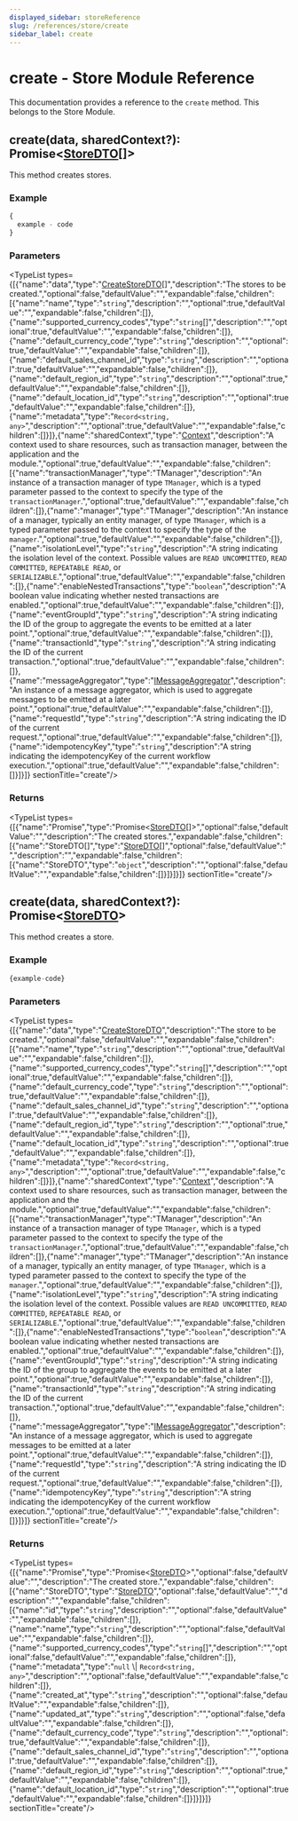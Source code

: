 ```yaml
---
displayed_sidebar: storeReference
slug: /references/store/create
sidebar_label: create
---
```



# create - Store Module Reference

This documentation provides a reference to the `create` method. This belongs to the Store Module.

## create(data, sharedContext?): Promise&#60;[StoreDTO](../../interfaces/store.StoreDTO.mdx)[]&#62;

This method creates stores.

### Example

```ts
{
  example - code
}
```

### Parameters

<TypeList types={[{"name":"data","type":"[CreateStoreDTO](../../interfaces/store.CreateStoreDTO.mdx)[]","description":"The stores to be created.","optional":false,"defaultValue":"","expandable":false,"children":[{"name":"name","type":"`string`","description":"","optional":true,"defaultValue":"","expandable":false,"children":[]},{"name":"supported_currency_codes","type":"`string`[]","description":"","optional":true,"defaultValue":"","expandable":false,"children":[]},{"name":"default_currency_code","type":"`string`","description":"","optional":true,"defaultValue":"","expandable":false,"children":[]},{"name":"default_sales_channel_id","type":"`string`","description":"","optional":true,"defaultValue":"","expandable":false,"children":[]},{"name":"default_region_id","type":"`string`","description":"","optional":true,"defaultValue":"","expandable":false,"children":[]},{"name":"default_location_id","type":"`string`","description":"","optional":true,"defaultValue":"","expandable":false,"children":[]},{"name":"metadata","type":"`Record<string, any>`","description":"","optional":true,"defaultValue":"","expandable":false,"children":[]}]},{"name":"sharedContext","type":"[Context](../../interfaces/store.Context.mdx)","description":"A context used to share resources, such as transaction manager, between the application and the module.","optional":true,"defaultValue":"","expandable":false,"children":[{"name":"transactionManager","type":"TManager","description":"An instance of a transaction manager of type `TManager`, which is a typed parameter passed to the context to specify the type of the `transactionManager`.","optional":true,"defaultValue":"","expandable":false,"children":[]},{"name":"manager","type":"TManager","description":"An instance of a manager, typically an entity manager, of type `TManager`, which is a typed parameter passed to the context to specify the type of the `manager`.","optional":true,"defaultValue":"","expandable":false,"children":[]},{"name":"isolationLevel","type":"`string`","description":"A string indicating the isolation level of the context. Possible values are `READ UNCOMMITTED`, `READ COMMITTED`, `REPEATABLE READ`, or `SERIALIZABLE`.","optional":true,"defaultValue":"","expandable":false,"children":[]},{"name":"enableNestedTransactions","type":"`boolean`","description":"A boolean value indicating whether nested transactions are enabled.","optional":true,"defaultValue":"","expandable":false,"children":[]},{"name":"eventGroupId","type":"`string`","description":"A string indicating the ID of the group to aggregate the events to be emitted at a later point.","optional":true,"defaultValue":"","expandable":false,"children":[]},{"name":"transactionId","type":"`string`","description":"A string indicating the ID of the current transaction.","optional":true,"defaultValue":"","expandable":false,"children":[]},{"name":"messageAggregator","type":"[IMessageAggregator](../../interfaces/store.IMessageAggregator.mdx)","description":"An instance of a message aggregator, which is used to aggregate messages to be emitted at a later point.","optional":true,"defaultValue":"","expandable":false,"children":[]},{"name":"requestId","type":"`string`","description":"A string indicating the ID of the current request.","optional":true,"defaultValue":"","expandable":false,"children":[]},{"name":"idempotencyKey","type":"`string`","description":"A string indicating the idempotencyKey of the current workflow execution.","optional":true,"defaultValue":"","expandable":false,"children":[]}]}]}  sectionTitle="create"/>

### Returns

<TypeList types={[{"name":"Promise","type":"Promise&#60;[StoreDTO](../../interfaces/store.StoreDTO.mdx)[]&#62;","optional":false,"defaultValue":"","description":"The created stores.","expandable":false,"children":[{"name":"StoreDTO[]","type":"[StoreDTO](../../interfaces/store.StoreDTO.mdx)[]","optional":false,"defaultValue":"","description":"","expandable":false,"children":[{"name":"StoreDTO","type":"`object`","description":"","optional":false,"defaultValue":"","expandable":false,"children":[]}]}]}]}  sectionTitle="create"/>

## create(data, sharedContext?): Promise&#60;[StoreDTO](../../interfaces/store.StoreDTO.mdx)&#62;

This method creates a store.

### Example

```ts
{example-code}
```

### Parameters

<TypeList types={[{"name":"data","type":"[CreateStoreDTO](../../interfaces/store.CreateStoreDTO.mdx)","description":"The store to be created.","optional":false,"defaultValue":"","expandable":false,"children":[{"name":"name","type":"`string`","description":"","optional":true,"defaultValue":"","expandable":false,"children":[]},{"name":"supported_currency_codes","type":"`string`[]","description":"","optional":true,"defaultValue":"","expandable":false,"children":[]},{"name":"default_currency_code","type":"`string`","description":"","optional":true,"defaultValue":"","expandable":false,"children":[]},{"name":"default_sales_channel_id","type":"`string`","description":"","optional":true,"defaultValue":"","expandable":false,"children":[]},{"name":"default_region_id","type":"`string`","description":"","optional":true,"defaultValue":"","expandable":false,"children":[]},{"name":"default_location_id","type":"`string`","description":"","optional":true,"defaultValue":"","expandable":false,"children":[]},{"name":"metadata","type":"`Record<string, any>`","description":"","optional":true,"defaultValue":"","expandable":false,"children":[]}]},{"name":"sharedContext","type":"[Context](../../interfaces/store.Context.mdx)","description":"A context used to share resources, such as transaction manager, between the application and the module.","optional":true,"defaultValue":"","expandable":false,"children":[{"name":"transactionManager","type":"TManager","description":"An instance of a transaction manager of type `TManager`, which is a typed parameter passed to the context to specify the type of the `transactionManager`.","optional":true,"defaultValue":"","expandable":false,"children":[]},{"name":"manager","type":"TManager","description":"An instance of a manager, typically an entity manager, of type `TManager`, which is a typed parameter passed to the context to specify the type of the `manager`.","optional":true,"defaultValue":"","expandable":false,"children":[]},{"name":"isolationLevel","type":"`string`","description":"A string indicating the isolation level of the context. Possible values are `READ UNCOMMITTED`, `READ COMMITTED`, `REPEATABLE READ`, or `SERIALIZABLE`.","optional":true,"defaultValue":"","expandable":false,"children":[]},{"name":"enableNestedTransactions","type":"`boolean`","description":"A boolean value indicating whether nested transactions are enabled.","optional":true,"defaultValue":"","expandable":false,"children":[]},{"name":"eventGroupId","type":"`string`","description":"A string indicating the ID of the group to aggregate the events to be emitted at a later point.","optional":true,"defaultValue":"","expandable":false,"children":[]},{"name":"transactionId","type":"`string`","description":"A string indicating the ID of the current transaction.","optional":true,"defaultValue":"","expandable":false,"children":[]},{"name":"messageAggregator","type":"[IMessageAggregator](../../interfaces/store.IMessageAggregator.mdx)","description":"An instance of a message aggregator, which is used to aggregate messages to be emitted at a later point.","optional":true,"defaultValue":"","expandable":false,"children":[]},{"name":"requestId","type":"`string`","description":"A string indicating the ID of the current request.","optional":true,"defaultValue":"","expandable":false,"children":[]},{"name":"idempotencyKey","type":"`string`","description":"A string indicating the idempotencyKey of the current workflow execution.","optional":true,"defaultValue":"","expandable":false,"children":[]}]}]}  sectionTitle="create"/>

### Returns

<TypeList types={[{"name":"Promise","type":"Promise&#60;[StoreDTO](../../interfaces/store.StoreDTO.mdx)&#62;","optional":false,"defaultValue":"","description":"The created store.","expandable":false,"children":[{"name":"StoreDTO","type":"[StoreDTO](../../interfaces/store.StoreDTO.mdx)","optional":false,"defaultValue":"","description":"","expandable":false,"children":[{"name":"id","type":"`string`","description":"","optional":false,"defaultValue":"","expandable":false,"children":[]},{"name":"name","type":"`string`","description":"","optional":false,"defaultValue":"","expandable":false,"children":[]},{"name":"supported_currency_codes","type":"`string`[]","description":"","optional":false,"defaultValue":"","expandable":false,"children":[]},{"name":"metadata","type":"`null` \\| `Record<string, any>`","description":"","optional":false,"defaultValue":"","expandable":false,"children":[]},{"name":"created_at","type":"`string`","description":"","optional":false,"defaultValue":"","expandable":false,"children":[]},{"name":"updated_at","type":"`string`","description":"","optional":false,"defaultValue":"","expandable":false,"children":[]},{"name":"default_currency_code","type":"`string`","description":"","optional":true,"defaultValue":"","expandable":false,"children":[]},{"name":"default_sales_channel_id","type":"`string`","description":"","optional":true,"defaultValue":"","expandable":false,"children":[]},{"name":"default_region_id","type":"`string`","description":"","optional":true,"defaultValue":"","expandable":false,"children":[]},{"name":"default_location_id","type":"`string`","description":"","optional":true,"defaultValue":"","expandable":false,"children":[]}]}]}]}  sectionTitle="create"/>

